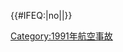 {{航空事故
| year = 1991
| col1 = 
* 2月1日：[[全美航空1493號班機空難|全美航空1493號班機]]
* 2月6日：{{Link-jp|1991年KC-135空中加油機引擎脫落事件|1991年アメリカ空軍KC-135エンジン脱落事故}}
* 3月3日：[[聯合航空585號班機空難|聯合航空585號班機]]
* 3月5日：[[委內瑞拉空郵航空108號班機空難|委內瑞拉空郵航空108號班機]]
* 3月26日：[[新加坡航空117號班機劫機事件|新加坡航空117號班機]]
* 4月5日：[[大西洋東南航空2311號班機空難|大西洋東南航空2311號班機]]
| col2 = 
* 5月23日：[[蘇聯民航8556號班機空難|蘇聯民航8556號班機]]
* 5月26日：'''[[勞達航空004號班機空難|勞達航空004號班機]]'''
* 6月16日：[[1991年中国人民解放军陆军航空兵S-70直升机坠毁事故|中国解放军S-70直升机]]
* 7月10日：[[特快航空508號班機空難|特快航空508號班機]]
* 7月11日：'''[[尼日利亞航空2120號班機空難|尼日利亞航空2120號班機]]†'''
* 8月16日：'''[[印度人航空257號班機空難|印度人航空257號班機]]'''
| col3 = 
* 9月11日：[[美国大陆快运2574号班机空难|美國大陸快運2574號班機]]
* 10月5日：'''[[1991年印尼空軍C-130運輸機空難|印尼空軍C-130運輸機]]'''
* 11月20日：[[1991年阿塞拜疆Mi-8直升機被擊落事件|阿塞拜疆直升機遭擊落]]
* 12月27日：[[北歐航空751號班機空難|北歐航空751號班機]]
* 12月29日：[[中華航空358號班機空難|中華航空358號班機]]
}}<includeonly>{{#IFEQ:{{{cat}}}|no||[[Category:1991年航空事故]]}}</includeonly><noinclude>{{Documentation}}</noinclude>